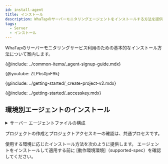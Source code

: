 ```yaml
---
id: install-agent
title: インストール
description: WhaTapのサーバーモニタリングエージェントをインストールする方法を提供します。
tags:
  - Server
  - インストール
---
```



WhaTapのサーバーモニタリングサービス利用のための基本的なインストール方法について案内します。

{@include: ../common-items/_agent-signup-guide.mdx}  

{@youtube: ZLPbs0jnF9k}

{@include: ../getting-started/_create-project-v2.mdx}

{@include: ../getting-started/_accesskey.mdx}

## 環境別エージェントのインストール

<details>
<summary>サーバー エージェントファイルの構成</summary>

{@include: ../common-items/_sv-cpf.mdx} 
{@include: ../common-items/_sv-lf-cpf.mdx} 
{@include: ../common-items/_sv-w-cpf.mdx}                

</details>

プロジェクトの作成とプロジェクトアクセスキーの確認は、共通プロセスです。 

使用する環境に応じたインストール方法を次のように提供します。 エージェントをインストールして適用する前に [動作環境環境]（supported-spec）を確認してください。

<DocCardList/>
